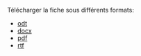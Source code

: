 
Télécharger la fiche sous différents formats:

- [odt](https://github.com/priviere/module_figures_images_photos/releases/download/v4/module_figures_images_photos.odt)
- [docx](https://github.com/priviere/module_figures_images_photos/releases/download/v4/module_figures_images_photos.docx)
- [pdf](https://github.com/priviere/module_figures_images_photos/releases/download/v4/module_figures_images_photos.pdf)
- [rtf](https://github.com/priviere/module_figures_images_photos/releases/download/v4/module_figures_images_photos.rtf)


